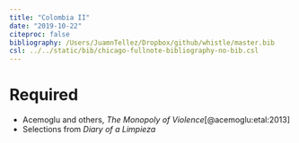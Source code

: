```yaml
---
title: "Colombia II"
date: "2019-10-22"
citeproc: false
bibliography: /Users/JuamnTellez/Dropbox/github/whistle/master.bib
csl: ../../static/bib/chicago-fullnote-bibliography-no-bib.csl
---
```

  
# Required
  
  
- Acemoglu and others, *The Monopoly of Violence*[@acemoglu:etal:2013]
- Selections from *Diary of a Limpieza*